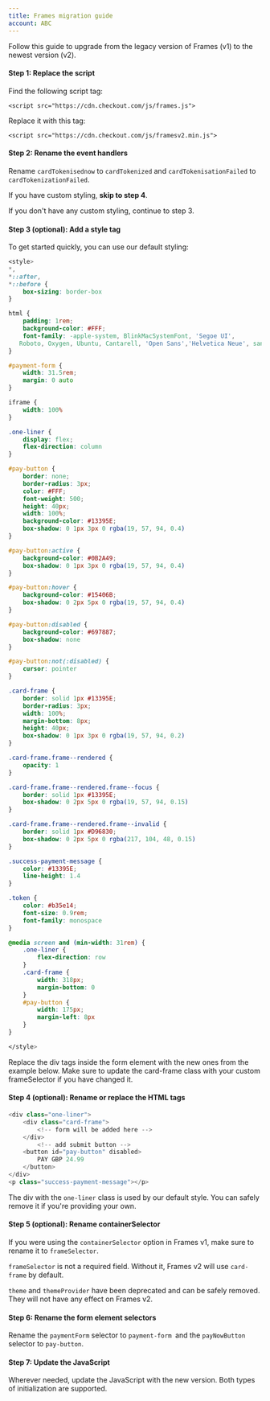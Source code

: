 ```yaml
--- 
title: Frames migration guide
account: ABC
---
```


Follow this guide to upgrade from the legacy version of Frames (v1) to the newest version (v2).

#### Step 1: Replace the script

Find the following script tag:

`<script src="https://cdn.checkout.com/js/frames.js">`

Replace it with this tag:

`<script src="https://cdn.checkout.com/js/framesv2.min.js">`

#### Step 2: Rename the event handlers

Rename `cardTokenisednow` to `cardTokenized` and `cardTokenisationFailed` to `cardTokenizationFailed`.

If you have custom styling, **skip to step 4**.

If you don't have any custom styling, continue to step 3.

#### Step 3 (optional): Add a style tag

To get started quickly, you can use our default styling:

```css
<style>
*,
*::after,
*::before {
	box-sizing: border-box
}

html {
	padding: 1rem;
	background-color: #FFF;
	font-family: -apple-system, BlinkMacSystemFont, 'Segoe UI',
   Roboto, Oxygen, Ubuntu, Cantarell, 'Open Sans','Helvetica Neue', sans-serif
}

#payment-form {
	width: 31.5rem;
	margin: 0 auto
}

iframe {
	width: 100%
}

.one-liner {
	display: flex;
	flex-direction: column
}

#pay-button {
	border: none;
	border-radius: 3px;
	color: #FFF;
	font-weight: 500;
	height: 40px;
	width: 100%;
	background-color: #13395E;
	box-shadow: 0 1px 3px 0 rgba(19, 57, 94, 0.4)
}

#pay-button:active {
	background-color: #0B2A49;
	box-shadow: 0 1px 3px 0 rgba(19, 57, 94, 0.4)
}

#pay-button:hover {
	background-color: #15406B;
	box-shadow: 0 2px 5px 0 rgba(19, 57, 94, 0.4)
}

#pay-button:disabled {
	background-color: #697887;
	box-shadow: none
}

#pay-button:not(:disabled) {
	cursor: pointer
}

.card-frame {
	border: solid 1px #13395E;
	border-radius: 3px;
	width: 100%;
	margin-bottom: 8px;
	height: 40px;
	box-shadow: 0 1px 3px 0 rgba(19, 57, 94, 0.2)
}

.card-frame.frame--rendered {
	opacity: 1
}

.card-frame.frame--rendered.frame--focus {
	border: solid 1px #13395E;
	box-shadow: 0 2px 5px 0 rgba(19, 57, 94, 0.15)
}

.card-frame.frame--rendered.frame--invalid {
	border: solid 1px #D96830;
	box-shadow: 0 2px 5px 0 rgba(217, 104, 48, 0.15)
}

.success-payment-message {
	color: #13395E;
	line-height: 1.4
}

.token {
	color: #b35e14;
	font-size: 0.9rem;
	font-family: monospace
}

@media screen and (min-width: 31rem) {
	.one-liner {
		flex-direction: row
	}
	.card-frame {
		width: 318px;
		margin-bottom: 0
	}
	#pay-button {
		width: 175px;
		margin-left: 8px
	}
}

</style>

```

Replace the div tags inside the form element with the new ones from the example below. Make sure to update the card-frame class with your custom frameSelector if you have changed it.

#### Step 4 (optional): Rename or replace the HTML tags

```javascript
<div class="one-liner">
    <div class="card-frame">
        <!-- form will be added here -->
    </div>
        <!-- add submit button -->
    <button id="pay-button" disabled>
        PAY GBP 24.99
    </button>
</div>
<p class="success-payment-message"></p>
```

<TipBox variant="success">

The div with the `one-liner` class is used by our default style. You can safely remove it if you're providing your own.

</TipBox>

#### Step 5 (optional): Rename containerSelector

If you were using the `containerSelector` option in Frames v1, make sure to rename it to `frameSelector`.

<TipBox variant="info" title="Please note:">

`frameSelector` is not a required field. Without it, Frames v2 will use `card-frame` by default.

</TipBox>

<TipBox variant="note" title="Deprecated options">

`theme` and `themeProvider` have been deprecated and can be safely removed. They will not have any effect on Frames v2.

</TipBox>

#### Step 6: Rename the form element selectors

Rename the `paymentForm` selector to `payment-form `and the `payNowButton` selector to `pay-button`.

#### Step 7: Update the JavaScript

Wherever needed, update the JavaScript with the new version. Both types of initialization are supported.
